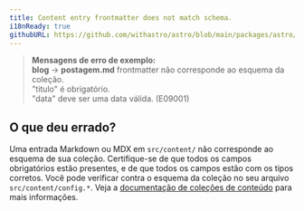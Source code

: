 ```yaml
---
title: Content entry frontmatter does not match schema.
i18nReady: true
githubURL: https://github.com/withastro/astro/blob/main/packages/astro/src/core/errors/errors-data.ts
---
```


> **Mensagens de erro de exemplo:**<br/>
**blog** → **postagem.md** frontmatter não corresponde ao esquema da coleção.<br/>
"titulo" é obrigatório.<br/>
"data" deve ser uma data válida. (E09001)

## O que deu errado?

Uma entrada Markdown ou MDX em `src/content/` não corresponde ao esquema de sua coleção.
Certifique-se de que todos os campos obrigatórios estão presentes, e de que todos os campos estão com os tipos corretos.
Você pode verificar contra o esquema da coleção no seu arquivo `src/content/config.*`.
Veja a [documentação de coleções de conteúdo](/pt-br/guides/content-collections/) para mais informações.



